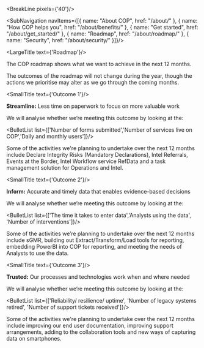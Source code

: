 
<div className="govuk-width-container main-height">

<BreakLine pixels={'40'}/>

<div className="grid-row">

<div className="column-one-quarter">

<SubNavigation navItems={[{ name: "About COP", href: "/about/" }, { name: "How COP helps you", href: "/about/benefits/" }, { name: "Get started", href: "/about/get_started/" }, { name: "Roadmap", href: "/about/roadmap/" }, { name: "Security", href: "/about/security/" }]}/>

</div>

<div className="column-five-eighths">

<LargeTitle text={'Roadmap'}/>

The COP roadmap shows what we want to achieve in the next 12 months.

The outcomes of the roadmap will not change during the year, though the actions we prioritise may alter as we go through the coming months.

<SmallTitle text={'Outcome 1'}/>

**Streamline:** Less time on paperwork to focus on more valuable work

We will analyse whether we’re meeting this outcome by looking at the:

<BulletList list={['Number of forms submitted','Number of services live on COP','Daily and monthly users']}/>

Some of the activities we're planning to undertake over the next 12 months include Declare Integrity Risks (Mandatory Declarations), Intel Referrals, Events at the Border, Intel Workflow service RefData and a task management solution for Operations and Intel.

<SmallTitle text={'Outcome 2'}/>

**Inform:** Accurate and timely data that enables evidence-based decisions

We will analyse whether we’re meeting this outcome by looking at the:

<BulletList list={['The time it takes to enter data','Analysts using the data', 'Number of interventions']}/>

Some of the activities we’re planning to undertake over the next 12 months include sGMR, building out Extract/Transform/Load tools for reporting, embedding PowerBI into COP for reporting, and meeting the needs of Analysts to use the data.

<SmallTitle text={'Outcome 3'}/>

**Trusted:** Our processes and technologies work when and where needed

We will analyse whether we’re meeting this outcome by looking at the:

<BulletList list={['Reliability/ resilience/ uptime', 'Number of legacy systems retired', 'Number of support tickets received']}/>

Some of the activities we're planning to undertake over the next 12 months include improving our end user documentation, improving support arrangements, adding to the collaboration tools and new ways of capturing data on smartphones.

</div>
</div>
</div>